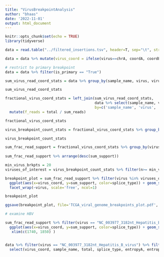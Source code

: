 ```yaml
---
title: "VirusBreakpointAnalysis"
author: "bhaas"
date: '2022-11-01'
output: html_document
---
```


```r
knitr::opts_chunk$set(echo = TRUE)
library(tidyverse)
```

```r

data = read.table("../filtered_insertions.tsv", header=T, sep="\t", stringsAsFactors = F)


```

```r

data = data %>% mutate(virus_coord = ifelse(virus==chrA, coordA, coordB))


```


```r

# restrict to primary breakpoint
data = data %>% filter(is_primary == "True")

```


```r

sum_virus_read_coord_stats = data %>% group_by(sample_name, virus, virus_coord, splice_type) %>% summarize(sum_reads = sum(total)) %>% ungroup()

sum_virus_read_coord_stats
```


```r

fractional_virus_coord_stats = left_join(sum_virus_read_coord_stats, 
                                         data %>% select(sample_name, virus, virus_coord, splice_type, total),
                                         by=c('sample_name', 'virus', 'virus_coord', 'splice_type') ) %>% 
  mutate(f_reads = total / sum_reads)

fractional_virus_coord_stats

```

```r

virus_breakpoint_count_stats = fractional_virus_coord_stats %>% group_by(virus) %>% tally() %>% ungroup()

virus_breakpoint_count_stats

```

```r

sum_frac_read_support = fractional_virus_coord_stats %>% group_by(virus, virus_coord, splice_type) %>% summarize(sum_support = sum(f_reads)) %>% ungroup()
 
sum_frac_read_support %>% arrange(desc(sum_support))
```


```r

min_virus_brkpts = 20
viruses_of_interest = virus_breakpoint_count_stats %>% filter(n>= min_virus_brkpts) %>% pull(virus)

breakpoint_plot = sum_frac_read_support %>% filter(virus %in% viruses_of_interest) %>%
  ggplot(aes(x=virus_coord, y=sum_support, color=splice_type)) + geom_segment(aes(xend=virus_coord, yend = 0)) +
  facet_wrap(~virus, scale='free', ncol=1)

breakpoint_plot

```

```r

ggsave(breakpoint_plot, file='TCGA_viral_genome_breakpoints_plot.pdf', width=8, height=11)

```



```r

# examine HBV

sum_frac_read_support %>% filter(virus == "NC_003977_3182nt_Hepatitis_B_virus" ) %>%
  ggplot(aes(x=virus_coord, y=sum_support, color=splice_type)) + geom_segment(aes(xend=virus_coord, yend = 0)) +
   xlim(c(1740, 1850) )



```

```r

data %>% filter(virus == "NC_003977_3182nt_Hepatitis_B_virus") %>% filter(virus_coord >= 1740 & virus_coord <= 1850) %>%
  select(virus_coord, sample_name, total, splice_type, entropyA, entropyB, flankA_fU, flankB_fU) %>% arrange(virus_coord)


```

